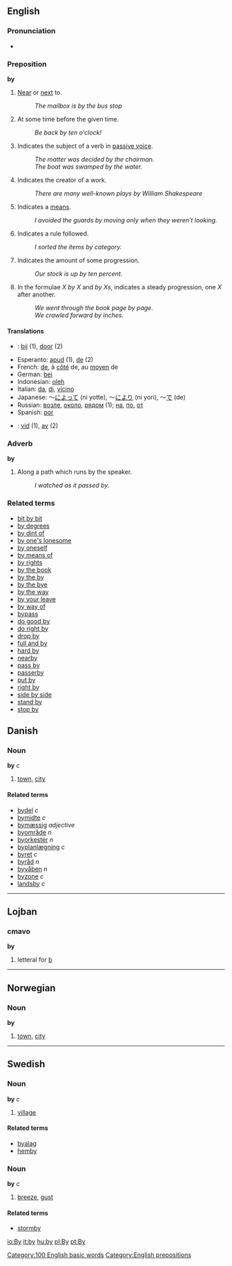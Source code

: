 ==English==
===Pronunciation===
*{{audio|en-us-by.ogg|Audio (US)}}

=== Preposition ===
'''by'''

# [[Near]] or [[next]] to.
#:''The mailbox is by the bus stop''
# At some time before the given time.
#: ''Be back by ten o'clock!''
# Indicates the subject of a verb in [[passive voice]].
#: ''The matter was decided by the chairman.''
#: ''The boat was swamped by the water.''
# Indicates the creator of a work.
#:''There are many well-known plays by William Shakespeare''
# Indicates a [[means]].
#: ''I avoided the guards by moving only when they weren't looking.''
# Indicates a rule followed.
#: ''I sorted the items by category.''
# Indicates the amount of some progression.
#: ''Our stock is up by ten percent.''
# In the formulae ''X by X'' and ''by Xs'', indicates a steady progression, one ''X'' after another.
#: ''We went through the book page by page.''
#: ''We crawled forward by inches.''

==== Translations ====
{{checktrans}}
*{{nl}}: [[bij]] (1), [[door]] (2)
*Esperanto: [[apud]] (1), [[de]] (2)
*French: [[de#French|de]], à [[côté]] de, au [[moyen]] de
*German: [[bei]]
*Indonesian: [[oleh]]
*Italian: [[da#Italian|da]], [[di#Italian|di]], [[vicino]]
*Japanese: ～[[によって]] (ni yotte), ～[[により]] (ni yori), ～[[で]] (de)
*Russian: [[возле]], [[около]], [[рядом]] (1); [[на]], [[по]], [[от]]
*Spanish: [[por]]
*{{sv}}: [[vid]] (1), [[av]] (2)

===Adverb===
'''by'''

# Along a path which runs by the speaker.
#:''I watched as it passed by.''

===Related terms===
*[[bit by bit]]
*[[by degrees]]
*[[by dint of]]
*[[by one's lonesome]]
*[[by oneself]]
*[[by means of]]
*[[by rights]]
*[[by the book]]
*[[by the by]]
*[[by the bye]]
*[[by the way]]
*[[by your leave]]
*[[by way of]]
*[[bypass]]
*[[do good by]]
*[[do right by]]
*[[drop by]]
*[[full and by]]
*[[hard by]]
*[[nearby]]
*[[pass by]]
*[[passerby]]
*[[put by]]
*[[right by]]
*[[side by side]]
*[[stand by]]
*[[stop by]]

==Danish==
===Noun===
'''by''' ''c''

# [[town]], [[city]]

====Related terms====
*[[bydel]] ''c''
*[[bymidte]] ''c''
*[[bymæssig]] ''adjective''
*[[byområde]] ''n''
*[[byorkester]] ''n''
*[[byplanlægning]] ''c''
*[[byret]] ''c''
*[[byråd]] ''n''
*[[byvåben]] ''n''
*[[byzone]] ''c''
*[[landsby]] ''c''

----

==Lojban==
===cmavo===
'''by'''

#letteral for [[b]]

----

==Norwegian==
===Noun===
'''by'''

# [[town]], [[city]]

----

==Swedish==
===Noun===
'''by''' ''c''

# [[village]]

====Related terms====
*[[byalag]]
*[[hemby]]

===Noun===
'''by''' ''c''

# [[breeze]], [[gust]]

====Related terms====
*[[stormby]]

[[Category:100 English basic words]]
[[Category:English prepositions]]

[[io:By]]
[[it:by]]
[[hu:by]]
[[pl:By]]
[[pt:By]]